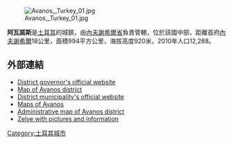 [[Image:Avanos,_Turkey_01.jpg|thumb]]

'''阿瓦諾斯'''是[[土耳其|土耳其]]的城鎮，由[[內夫謝希爾省|內夫謝希爾省]]負責管轄，位於該國中部，距離首府[[內夫謝希爾|內夫謝希爾]]18公里，面積994平方公里，海拔高度920米，2010年人口12,288。

==外部連結==
* [http://www.avanos.gov.tr/ District governor's official website] {{tr icon}}
* [http://www.nevsehir.gov.tr/resimler/harita/avanos.jpg Map of Avanos district]{{dead link|date=十一月 2017 |bot=InternetArchiveBot }}
* [http://www.avanos.bel.tr/ District municipality's official website] {{tr icon}}
* [https://web.archive.org/web/20070225081827/http://maps.turkeyodyssey.com/city/maps_of_avanos.php Maps of Avanos] {{en icon}}
* [http://www.nevsehirozelidare.gov.tr/fotogaleri/avanos.jpg Administrative map of Avanos district]{{dead link|date=十一月 2017 |bot=InternetArchiveBot }}
* [http://www.cappadociaturkey.net/zelve.htm Zelve with pictures and information] {{en icon}}

{{coord|38|42|54|N|34|50|48|E|region:TR_type:city|display=title}}

{{Turkey-geo-stub}}
[[Category:土耳其城市|Category:土耳其城市]]